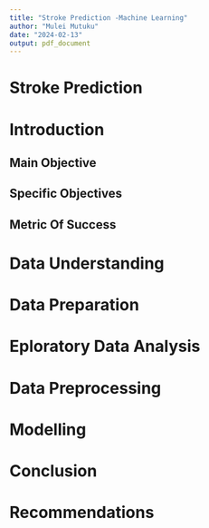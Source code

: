 ```yaml
---
title: "Stroke Prediction -Machine Learning"
author: "Mulei Mutuku"
date: "2024-02-13"
output: pdf_document
---
```


# Stroke Prediction

# Introduction


## Main Objective


## Specific Objectives


## Metric Of Success


# Data Understanding


# Data Preparation


# Eploratory Data Analysis


# Data Preprocessing


# Modelling


# Conclusion


# Recommendations










